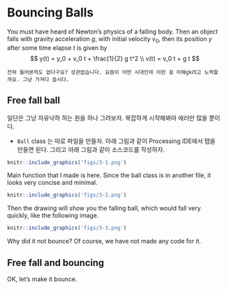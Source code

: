 
# Bouncing Balls {#ball}

You must have heard of Newton's physics of a falling body. Then an object falls with gravity acceleration $g$, with initial velocity $v_0$, then its position $y$ after some time elapse $t$ is given by
$$
    y(t) = y_0 + v_0 t + \frac{1}{2} g t^2 \\
    v(t) = v_0 t + g t
$$

    전혀 들어본적도 없다구요? 상관없습니다. 요즘이 어떤 시대인데 이런 걸 이해gk려고 노력할까요. 그냥 가져다 씁시다.
    


## Free fall ball
일단은 그냥 자유낙하 하는 원을 하나 그려보자. 복잡하게 시작해봐야 에러만 많을 뿐이다.

- `Ball` class 는 따로 파일을 만들자. 아래 그림과 같이 Processing IDE에서 탭을 만들면 된다.
그리고 아래 그림과 같이 소스코드를 작성하자.

```r
knitr::include_graphics('figs/3-1.png')
```

Main function that I made is here. Since the ball class is in another file, it looks very concise and minimal.

```r
knitr::include_graphics('figs/3-2.png')
```

Then the drawing will show you the falling ball, which would fall very quickly, like the following image.

```r
knitr::include_graphics('figs/3-3.png')
```

Why did it not bounce? Of course, we have not made any code for it.

## Free fall and bouncing

OK, let's make it bounce.